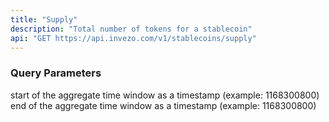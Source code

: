 ```yaml
---
title: "Supply"
description: "Total number of tokens for a stablecoin"
api: "GET https://api.invezo.com/v1/stablecoins/supply"
---
```

    
### Query Parameters
        
<ParamField query="min" type="int" required>
    start of the aggregate time window as a timestamp (example: 1168300800)
</ParamField>
            
<ParamField query="max" type="int" required>
    end of the aggregate time window as a timestamp (example: 1168300800)
</ParamField>
            